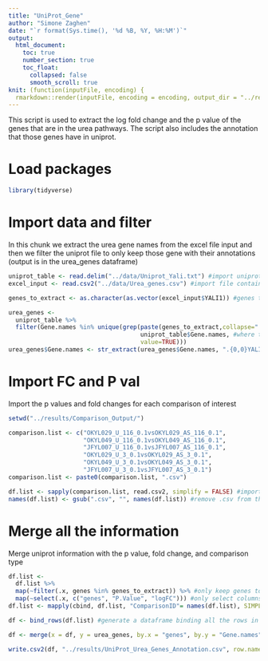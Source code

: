 ```yaml
---
title: "UniProt_Gene"
author: "Simone Zaghen"
date: "`r format(Sys.time(), '%d %B, %Y, %H:%M')`"
output: 
  html_document: 
    toc: true
    number_section: true
    toc_float: 
      collapsed: false
      smooth_scroll: true
knit: (function(inputFile, encoding) {
  rmarkdown::render(inputFile, encoding = encoding, output_dir = "../results/Reports") })
---
```


This script is used to extract the log fold change and the p value of the genes that are in the urea pathways. The script also includes the annotation that those genes have in uniprot.

# Load packages

```r
library(tidyverse)

```

# Import data and filter

In this chunk we extract the urea gene names from the excel file input and then we filter the uniprot file to only keep those gene with their annotations (output is in the urea_genes dataframe)

```r
uniprot_table <- read.delim("../data/Uniprot_Yali.txt") #import uniprot table for yali genes
excel_input <- read.csv2("../data/Urea_genes.csv") #import file containing urea pathway genes

genes_to_extract <- as.character(as.vector(excel_input$YALI1)) #genes that we want to extract

urea_genes <- 
  uniprot_table %>%
  filter(Gene.names %in% unique(grep(paste(genes_to_extract,collapse="|"), #generate strings to be found- | used as separator between gene names to specify any that any of those occurrences should be kept
                                     uniprot_table$Gene.names, #where to look for strings
                                     value=TRUE))) 
urea_genes$Gene.names <- str_extract(urea_genes$Gene.names, ".{0,0}YALI1_.{0,7}") #only keep YALI1_ gene names
```

# Import FC and P val 

Import the p values and fold changes for each comparison of interest

```r
setwd("../results/Comparison_Output/")

comparison.list <- c("OKYL029_U_116_0.1vsOKYL029_AS_116_0.1",
                     "OKYL049_U_116_0.1vsOKYL049_AS_116_0.1",
                     "JFYL007_U_116_0.1vsJFYL007_AS_116_0.1",
                     "OKYL029_U_3_0.1vsOKYL029_AS_3_0.1",
                     "OKYL049_U_3_0.1vsOKYL049_AS_3_0.1",
                     "JFYL007_U_3_0.1vsJFYL007_AS_3_0.1")
comparison.list <- paste0(comparison.list, ".csv")

df.list <- sapply(comparison.list, read.csv2, simplify = FALSE) #import comparison outputs
names(df.list) <- gsub(".csv", "", names(df.list)) #remove .csv from the comparison list

```

# Merge all the information

Merge uniprot information with the p value, fold change, and comparison type

```r
df.list <- 
  df.list %>%
  map(~filter(.x, genes %in% genes_to_extract)) %>% #only keep genes to extract for each list element
  map(~select(.x, c("genes", "P.Value", "logFC"))) #only select columns of interest
df.list <- mapply(cbind, df.list, "ComparisonID"= names(df.list), SIMPLIFY=F) #insert a ComparisonID column in each list

df <- bind_rows(df.list) #generate a dataframe binding all the rows in the df.list

df <- merge(x = df, y = urea_genes, by.x = "genes", by.y = "Gene.names") #add the uniprot information to the dataframe

write.csv2(df, "../results/UniProt_Urea_Genes_Annotation.csv", row.names = F)

```
